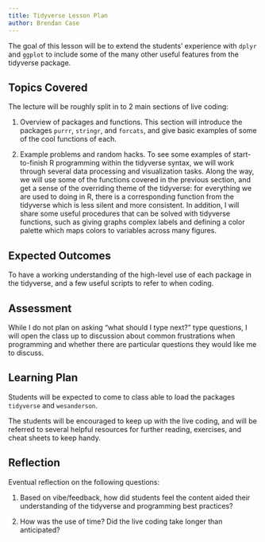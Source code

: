 ```yaml
---
title: Tidyverse Lesson Plan
author: Brendan Case
---
```


The goal of this lesson will be to extend the students' experience
with `dplyr` and `ggplot` to include some of the many other useful
features from the tidyverse package. 

## Topics Covered

The lecture will be roughly split in to 2 main sections of live coding:

1. Overview of packages and functions. This section will introduce the
   packages `purrr`, `stringr`, and `forcats`, and give basic examples
   of some of the cool functions of each.
   
2. Example problems and random hacks. To see some examples of
   start-to-finish R programming within the tidyverse syntax, we will
   work through several data processing and visualization tasks. Along
   the way, we will use some of the functions covered in the previous
   section, and get a sense of the overriding theme of the tidyverse:
   for everything we are used to doing in R, there is a corresponding
   function from the tidyverse which is less silent and more
   consistent. In addition, I will share some useful procedures that
   can be solved with tidyverse functions, such as giving graphs
   complex labels and defining a color palette which maps colors to
   variables across many figures.

## Expected Outcomes

To have a working understanding of the high-level use of each package
in the tidyverse, and a few useful scripts to refer to when coding.

## Assessment

While I do not plan on asking "what should I type next?" type
questions, I will open the class up to discussion about common
frustrations when programming and whether there are particular
questions they would like me to discuss.

## Learning Plan

Students will be expected to come to class able to load the packages `tidyverse` and `wesanderson`.

The students will be encouraged to keep up with the live coding, and
will be referred to several helpful resources for further reading,
exercises, and cheat sheets to keep handy.

## Reflection

Eventual reflection on the following questions:

1. Based on vibe/feedback, how did students feel the content aided
   their understanding of the tidyverse and programming best
   practices?

2. How was the use of time? Did the live coding take longer than
   anticipated?
